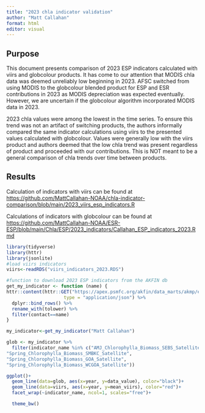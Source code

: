 ```yaml
---
title: "2023 chla indicator validation"
author: "Matt Callahan"
format: html
editor: visual
---
```


## Purpose

This document presents comparison of 2023 ESP indicators calculated with viirs and globcolour products. It has come to our attention that MODIS chla data was deemed unreliably low beginning in 2023. AFSC switched from using MODIS to the globcolour blended product for ESP and ESR contributions in 2023 as MODIS depreciation was expected eventually. However, we are uncertain if the globcolour algorithm incorporated MODIS data in 2023.

2023 chla values were among the lowest in the time series. To ensure this trend was not an artifact of switching products, the authors informally compared the same indicator calculations using viirs to the presented values calculated with globcolour. Values were generally low with the viirs product and authors deemed that the low chla trend was present regardless of product and proceeded with our contributions. This is NOT meant to be a general comparison of chla trends over time between products.

## Results

Calculation of indicators with viirs can be found at <https://github.com/MattCallahan-NOAA/chla-indicator-comparison/blob/main/2023_viirs_esp_indicators.R>

Calculations of indicators with globcolour can be found at <https://github.com/MattCallahan-NOAA/ESR-ESP/blob/main/Chla/ESP/2023_indicators/Callahan_ESP_indicators_2023.Rmd>

```r

library(tidyverse)
library(httr)
library(jsonlite)
#load viirs indicators
viirs<-readRDS("viirs_indicators_2023.RDS")

#function to download 2023 ESP indicators from the AKFIN db
get_my_indicator <- function (name) {
httr::content(httr::GET("https://apex.psmfc.org/akfin/data_marts/akmp/esp_indicators?"),
                     type = "application/json") %>%
  dplyr::bind_rows() %>%
  rename_with(tolower) %>%
  filter(contact==name)
}

my_indicator<-get_my_indicator("Matt Callahan")

glob <- my_indicator %>%
  filter(indicator_name %in% c("AMJ_Chlorophylla_Biomass_SEBS_Satellite",          "Spring_Chlorophylla_Biomass_SEBS_Inner_Shelf_Satellite",
"Spring_Chlorophylla_Biomass_SMBKC_Satellite",           
"Spring_Chlorophylla_Biomass_GOA_Satellite",             
"Spring_Chlorophylla_Biomass_WCGOA_Satellite"))

ggplot()+
  geom_line(data=glob, aes(x=year, y=data_value), color="black")+
  geom_line(data=viirs, aes(x=year, y=mean_viirs), color="red")+
  facet_wrap(~indicator_name, ncol=1, scales="free")+

  theme_bw()

```
